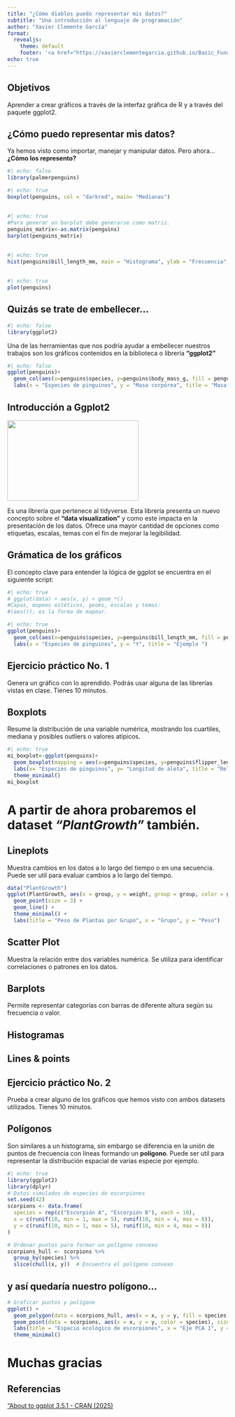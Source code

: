 ```yaml
---
title: "¿Cómo diablos puedo representar mis datos?"
subtitle: "Una introducción al lenguaje de programación"
author: "Xavier Clemente García"
format: 
  revealjs:
    theme: default
    footer: '<a href="https://xavierclementegarcia.github.io/Basic_Fundamentals_of_R/" target="_blank">Fundaments Basic R</a>'
echo: true
---
```


## Objetivos

Aprender a crear gráficos a través de la interfaz gráfica de R y a través del paquete ggplot2.

## ¿Cómo puedo representar mis datos? {.smaller}

Ya hemos visto como importar, manejar y manipular datos. Pero ahora... **¿Cómo los represento?**

```r
#| echo: false
library(palmerpenguins)
```

```r
#| echo: true
boxplot(penguins, col = "darkred", main= "Medianas")
```

## 

```r
#| echo: true
#Para generar un barplot debe generarse como matriz. 
penguins_matrix<-as.matrix(penguins)
barplot(penguins_matrix)

```

## 

```r
#| echo: true
hist(penguins$bill_length_mm, main = "Histograma", ylab = "Frecuencia", col = "gold", xlab = "Eje x")
```

## 

```r
#| echo: true
plot(penguins)
```

## Quizás se trate de embellecer... {.smaller}

```r
#| echo: false
library(ggplot2)

```

Una de las herramientas que nos podría ayudar a embellecer nuestros trabajos son los gráficos contenidos en la biblioteca o librería **"ggplot2"**

```r
#| echo: false
ggplot(penguins)+
  geom_col(aes(x=penguins$species, y=penguins$body_mass_g, fill = penguins$species), position = "stack")+
  labs(x = "Especies de pinguinos", y = "Masa corpórea", title = "Masa corpórea de los pinguinos")


```

## Introducción a Ggplot2 {.smaller}

![](images/ggplot2.png){fig-align="center" width="300" height="184"}

Es una librería que pertenece al tidyverse. Esta librería presenta un nuevo concepto sobre el **"data visualization"** y como este impacta en la presentación de los datos. Ofrece una mayor cantidad de opciones como etiquetas, escalas, temas con el fin de mejorar la legibilidad.

## Grámatica de los gráficos {.smaller}

El concepto clave para entender la lógica de ggplot se encuentra en el siguiente script:

```r
#| echo: true
# ggplot(data) + aes(x, y) + geom_*()
#Capas, mapeos estéticos, geoms, escalas y temas: 
#(aes()), es la forma de mapear. 

```

```r
#| echo: true
ggplot(penguins)+
  geom_col(aes(x=penguins$species, y=penguins$bill_length_mm, fill = penguins$species), position = "stack")+
  labs(x = "Especies de pinguinos", y = "Y", title = "Ejemplo ")


```

## Ejercicio práctico No. 1 {background-color="#806040"}

Genera un gráfico con lo aprendido. Podrás usar alguna de las librerías vistas en clase. Tienes 10 minutos.

## Boxplots {.smaller}
Resume la distribución de una variable numérica, mostrando los cuartiles, mediana y posibles outliers o valores atípicos. 
```r
#| echo: true
mi_boxplot<-ggplot(penguins)+
  geom_boxplot(mapping = aes(x=penguins$species, y=penguins$flipper_length_mm, fill= penguins$species))+
  labs(x= "Especies de pinguinos", y= "Longitud de aleta", title = "Relación entre la longitud de la aleta y pinguinos", subtitle = "Datos reportados para pinguinos")+
  theme_minimal()
mi_boxplot
```
# A partir de ahora probaremos el dataset *"PlantGrowth"* también. {.smaller}


## Lineplots {.smaller}
Muestra cambios en los datos a lo largo del tiempo o en una secuencia. Puede ser util para evaluar cambios a lo largo del tiempo. 
```r
data("PlantGrowth")
ggplot(PlantGrowth, aes(x = group, y = weight, group = group, color = group)) +
  geom_point(size = 3) +
  geom_line() +
  theme_minimal() +
  labs(title = "Peso de Plantas por Grupo", x = "Grupo", y = "Peso")


```


## Scatter Plot {.smaller}
Muestra la relación entre dos variables numérica. Se utiliza para identificar correlaciones o patrones en los datos. 

## Barplots {.smaller}
Permite representar categorías con barras de diferente altura según su frecuencia o valor. 


## Histogramas {.smaller}

## Lines & points {.smaller}

## Ejercicio práctico No. 2 {background-color="#806040"}

Prueba a crear alguno de los gráficos que hemos visto con ambos datasets utilizados. Tienes 10 minutos. 

## Polígonos {.smaller}
Son similares a un histograma, sin embargo se diferencia en la unión de puntos de frecuencia con líneas formando un **polígono**. Puede ser util para representar la distribución espacial de varias especie por ejemplo. 

```r
#| echo: true
library(ggplot2)
library(dplyr)
# Datos simulados de especies de escorpiones
set.seed(42)
scorpions <- data.frame(
  species = rep(c("Escorpión A", "Escorpión B"), each = 10),
  x = c(runif(10, min = 1, max = 5), runif(10, min = 4, max = 8)),
  y = c(runif(10, min = 1, max = 5), runif(10, min = 4, max = 8))
)

# Ordenar puntos para formar un polígono convexo
scorpions_hull <- scorpions %>%
  group_by(species) %>%
  slice(chull(x, y))  # Encuentra el polígono convexo
```
## y así quedaría nuestro polígono... {.smaller}
```r
# Graficar puntos y polígono
ggplot() +
  geom_polygon(data = scorpions_hull, aes(x = x, y = y, fill = species, group = species), alpha = 0.3) +
  geom_point(data = scorpions, aes(x = x, y = y, color = species), size = 3) +
  labs(title = "Espacio ecológico de escorpiones", x = "Eje PCA 1", y = "Eje PCA 2") +
  theme_minimal()
```


# Muchas gracias {.smaller}

## Referencias {.smaller}

["About to ggplot 3.5.1 - CRAN (2025)](https://ggplot2.tidyverse.org/)
